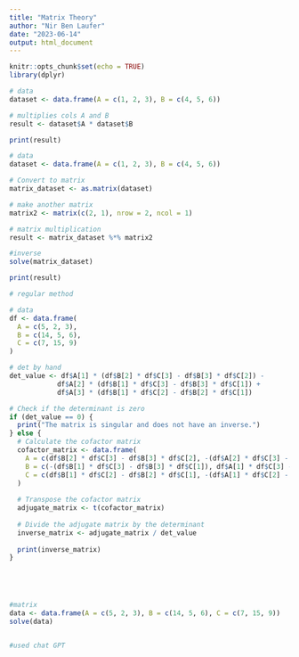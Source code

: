 ```yaml
---
title: "Matrix Theory"
author: "Nir Ben Laufer"
date: "2023-06-14"
output: html_document
---
```


```r
knitr::opts_chunk$set(echo = TRUE)
library(dplyr)
```

```r


# data
dataset <- data.frame(A = c(1, 2, 3), B = c(4, 5, 6))

# multiplies cols A and B
result <- dataset$A * dataset$B

print(result)


```


```r

# data
dataset <- data.frame(A = c(1, 2, 3), B = c(4, 5, 6))

# Convert to matrix
matrix_dataset <- as.matrix(dataset)

# make another matrix
matrix2 <- matrix(c(2, 1), nrow = 2, ncol = 1)

# matrix multiplication
result <- matrix_dataset %*% matrix2

#inverse 
solve(matrix_dataset)

print(result)


```

```r
# regular method

# data
df <- data.frame(
  A = c(5, 2, 3),
  B = c(14, 5, 6),
  C = c(7, 15, 9)
)

# det by hand
det_value <- df$A[1] * (df$B[2] * df$C[3] - df$B[3] * df$C[2]) -
            df$A[2] * (df$B[1] * df$C[3] - df$B[3] * df$C[1]) +
            df$A[3] * (df$B[1] * df$C[2] - df$B[2] * df$C[1])

# Check if the determinant is zero
if (det_value == 0) {
  print("The matrix is singular and does not have an inverse.")
} else {
  # Calculate the cofactor matrix
  cofactor_matrix <- data.frame(
    A = c(df$B[2] * df$C[3] - df$B[3] * df$C[2], -(df$A[2] * df$C[3] - df$A[3] * df$C[2]), df$A[2] * df$B[3] - df$A[3] * df$B[2]),
    B = c(-(df$B[1] * df$C[3] - df$B[3] * df$C[1]), df$A[1] * df$C[3] - df$A[3] * df$C[1], -(df$A[1] * df$B[3] - df$A[3] * df$B[1])),
    C = c(df$B[1] * df$C[2] - df$B[2] * df$C[1], -(df$A[1] * df$C[2] - df$A[2] * df$C[1]), df$A[1] * df$B[2] - df$A[2] * df$B[1])
  )
  
  # Transpose the cofactor matrix
  adjugate_matrix <- t(cofactor_matrix)
  
  # Divide the adjugate matrix by the determinant
  inverse_matrix <- adjugate_matrix / det_value
  
  print(inverse_matrix)
}





#matrix
data <- data.frame(A = c(5, 2, 3), B = c(14, 5, 6), C = c(7, 15, 9))
solve(data)


#used chat GPT
```